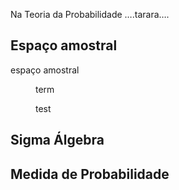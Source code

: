 Na Teoria da Probabilidade ....tarara....

## Espaço amostral {#headline2}

espaço amostral

:   term

:   test

## Sigma Álgebra

## Medida de Probabilidade